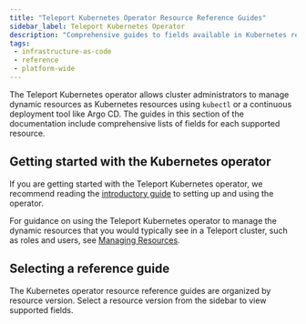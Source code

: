 ```yaml
---
title: "Teleport Kubernetes Operator Resource Reference Guides"
sidebar_label: Teleport Kubernetes Operator
description: "Comprehensive guides to fields available in Kubernetes resources you can apply to manage Teleport resources with the Teleport Kubernetes operator"
tags:
 - infrastructure-as-code
 - reference
 - platform-wide
---
```


The Teleport Kubernetes operator allows cluster administrators to manage dynamic
resources as Kubernetes resources using `kubectl` or a continuous deployment
tool like Argo CD. The guides in this section of the documentation include
comprehensive lists of fields for each supported resource.

## Getting started with the Kubernetes operator

If you are getting started with the Teleport Kubernetes operator, we recommend
reading the [introductory
guide](../../../zero-trust-access/infrastructure-as-code/teleport-operator/teleport-operator.mdx)
to setting up and using the operator. 

For guidance on using the Teleport Kubernetes operator to manage the dynamic
resources that you would typically see in a Teleport cluster, such as roles and
users, see [Managing
Resources](../../../zero-trust-access/infrastructure-as-code/managing-resources/managing-resources.mdx).

## Selecting a reference guide

The Kubernetes operator resource reference guides are organized by resource
version. Select a resource version from the sidebar to view supported fields.


